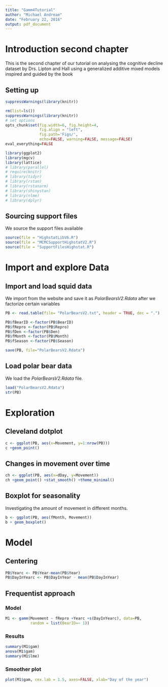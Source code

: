```yaml
---
title: "Gamm4Tutorial"
author: "Michael Andreae"
date: "February 22, 2016"
output: pdf_document
---
```


# Introduction second chapter
This is the second chapter of our tutorial on analysing the cognitive decline dataset by Drs. Lipton and Hall using a generalized additive mixed models inspired and guided by the book \href{http://www.highstat.com/BGGAMM.htm}{A Beginner's Guide to Generalized Additive Mixed Models with R. Zuur AF, Saveliev AA, Ieno EN.}

## Setting up
```r
suppressWarnings(library(knitr))
```

```r
rm(list=ls())
suppressWarnings(library(knitr))
# set options
opts_chunk$set(fig.width=6, fig.height=4, 
               fig.align = "left",
               fig.path='Figs/',
               echo=FALSE, warning=FALSE, message=FALSE)
eval_everything=FALSE
```

```r

library(ggplot2)
library(mgcv)
library(lattice)
# library(parallel)
# require(knitr)
# library(tidyr)
# library(rstan)
# library(rstanarm)
# library(shinystan)
# library(nlme)
# library(dplyr)
```

## Sourcing support files
We source the support files available \href{http://www.highstat.com/BGGAMM.htm#Data_sets_and_R_code_used}{online}

```r
source(file = "HighstatLibV6.R") 
source(file = "MCMCSupportHighstatV2.R")
source(file = "SupportFilesHighstat.R")
```

# Import and explore Data
## Import and load squid data
We import \href{http://www.highstat.com/BGS/GAMM/Data/SquidNorway.txt}{the polar bear dataset} from the website and save it as *PolarBearsV2.Rdata* after we factorize certain variables

```r
PB <- read.table(file= "PolarBearsV2.txt", header = TRUE, dec = ".")

PB$fBearID <-factor(PB$BearID)
PB$fRepro <-factor(PB$Repro)
PB$fDen <-factor(PB$Den)
PB$fMonth <-factor(PB$Month)
PB$fSeason <-factor(PB$Season)

save(PB, file="PolarBearsV2.Rdata")
```

## Load polar bear data
We load the *PolarBearsV2.Rdata* file.
```r
load("PolarBearsV2.Rdata")
str(PB)
```

# Exploration
## Cleveland dotplot
```r
c <- ggplot(PB, aes(x=Movement, y=1:nrow(PB)))
c +geom_point()
```

## Changes in movement over time
```r
ch <- ggplot(PB, aes(x=dDay, y=Movement))
ch +geom_point() +stat_smooth() +theme_minimal()
```

## Boxplot for seasonality
Investigating the amount of movement in different months.
```r
b <- ggplot(PB, aes(fMonth, Movement))
b + geom_boxplot()
```

# Model
## Centering
```r
PB$Yearc <- PB$Year-mean(PB$Year)
PB$DayInYearc <- PB$DayInYear - mean(PB$DayInYear)
```

## Frequentist approach

### Model
```r
M1 <- gamm(Movement ~ fRepro +Yearc +s(DayInYearc), data=PB,
           random = list(BearID=~ 1))
```

### Results
```r
summary(M1$gam)
anova(M1$gam)
summary(M1$lme)
```

### Smoother plot
```r
plot(M1$gam, cex.lab = 1.5, axes=FALSE, xlab="Day of the year")
```